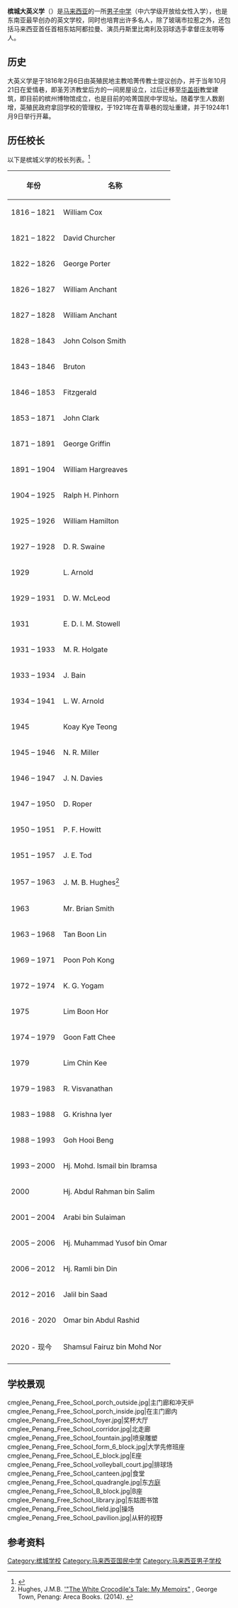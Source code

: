 {{Infobox school
 | name                    = 槟城大英义学
 | native_name             = Penang Free School
 | logo                    = 
 | image                   = cmglee Penang Free School main gate.jpg
 | caption                 = 大英义学的大门
 | motto                   = {{lang-la|Fortis Atque Fidelis}}
 | motto_translation       = {{lang-en|Strong and Faithful}}
 | streetaddress           = 青草巷
 | city                    = [[乔治市|乔治市]]
 | state                   = {{flag|Penang}}
 | postcode                = 11600
 | country                 = {{flag|Malaysia}}
 | coordinates             = {{coord|5.4028|100.3051|region:MY-07|display=inline,title}}
 | type                    = 男子中學（中六為男女同校）<br />卓越學校（Cluster School）
 | religion                = [[基督教|基督教]]
 | denomination            = [[英格兰教会|英格兰教会]]
 | established             = {{Start date and age|df=yes|1816|10|21|mf=n}}<ref>{{Cite journal|title=School History|url=http://www.pfs.edu.my/admin%20pdf%202011/school%20history.pdf|journal=Penang Free School|access-date=2021-04-07|archive-date=2018-01-27|archive-url=https://web.archive.org/web/20180127134205/http://www.pfs.edu.my/admin%20pdf%202011/school%20history.pdf|dead-url=no}}</ref>
 | founder                 = Rev. Robert Sparke Hutchings<ref name=History>{{Cite journal|title=School History|url=http://www.pfs.edu.my/admin%20pdf%202011/school%20history.pdf|journal=Penang Free School}}</ref>
 | session                 = 早班
 | principal               = Shamsul Fairuz bin Mohd Nor
 | grades                  = <div>
* Form 1
* Form 2
* Form 3
* Form 4
* Form 5
* Form 6
</div>
 | colours                 = {{color box|white}} [[白色|白色]]<br />{{color box|azure}} [[天蓝色|天蓝色]]
 | website                 = {{URL|http://www.pfs.edu.my/}}
 | logo_size               = 
 | students                = 2,000
}}

'''槟城大英义学'''（{{lang-en|Penang Free School}}）是[[马来西亚|马来西亚]]的一所[[男子|男子]][[中学|中学]]（中六学级开放给女性入学），也是东南亚最早创办的英文学校，同时也培育出许多名人，除了玻璃市拉惹之外，还包括马来西亚首任首相东姑阿都拉曼、演员丹斯里比南利及羽球选手拿督庄友明等人。

==历史==
大英义学是于1816年2月6日由英殖民地主教哈菁传教士提议创办，并于当年10月21日在爱情巷，即圣芳济教堂后方的一间房屋设立，过后迁移至[[华盖街|华盖街]]教堂建筑，即目前的槟州博物馆成立，也是目前的哈菁国民中学现址。随着学生人数剧增，英殖民政府拿回学校的管理权，于1921年在青草巷的现址重建，并于1924年1月9日举行开幕。{{wide image|cmglee_Penang_Free_School_panorama.jpg|800px|槟城大英义学在日落时分的全景}}

==历任校长==
以下是槟城义学的校长列表。<ref>{{Cite web|url=http://pfshistoricalsociety.weebly.com/history-of-pfs.html|title=History of PFS|website=Historical Society Penang Free School|access-date=2017-05-03|archive-date=2018-03-04|archive-url=https://web.archive.org/web/20180304084251/http://pfshistoricalsociety.weebly.com/history-of-pfs.html|dead-url=no}}</ref>

{| class="wikitable sortable"
|-
! 年份 !! 名称 
|-

| 1816 – 1821
| William Cox
|-
| 1821 – 1822
| David Churcher
|-
| 1822 – 1826
| George Porter
|-
| 1826 – 1827 
| William Anchant
|-
| 1827 – 1828 
| William Anchant
|-
| 1828 – 1843 
| John Colson Smith
|-
| 1843 – 1846 
| Bruton
|-
| 1846 – 1853 
| Fitzgerald
|-
| 1853 – 1871 
| John Clark
|-
| 1871 – 1891 
| George Griffin
|-
| 1891 – 1904 
| William Hargreaves
|-
| 1904 – 1925 
| Ralph H. Pinhorn
|-
| 1925 – 1926 
| William Hamilton
|-
| 1927 – 1928 
| D. R. Swaine
|-
| 1929 
| L. Arnold 
|-
| 1929 – 1931 
| D. W. McLeod
|-
| 1931
| E. D. l. M. Stowell
|-
| 1931 – 1933 
| M. R. Holgate
|- 
| 1933 – 1934 
| J. Bain
|-
| 1934 – 1941 
| L. W. Arnold
|-
| 1945
| Koay Kye Teong 
|-
| 1945 – 1946 
| N. R. Miller 
|-
| 1946 – 1947 
| J. N. Davies 
|-
| 1947 – 1950 
| D. Roper
|-
| 1950 – 1951 
| P. F. Howitt
|-
| 1951 – 1957 
| J. E. Tod
|-
| 1957 – 1963 
| J. M. B. Hughes<ref>Hughes, J.M.B. [http://arecabooks.com/product/white-crocodiles-tale-memoirs/ '"The White Crocodile's Tale: My Memoirs"] {{Wayback|url=http://arecabooks.com/product/white-crocodiles-tale-memoirs/ |date=20150704214229 }}, George Town, Penang: Areca Books. (2014). {{ISBN|9789675719127}}</ref>
|-
| 1963 
| Mr. Brian Smith
|-
| 1963 – 1968 
| Tan Boon Lin
|-
| 1969 – 1971 
| Poon Poh Kong
|-
| 1972 – 1974 
| K. G. Yogam
|-
| 1975 
| Lim Boon Hor 
|-
| 1974 – 1979 
| Goon Fatt Chee
|-
| 1979 
| Lim Chin Kee 
|-
| 1979 – 1983 
| R. Visvanathan
|-
| 1983 – 1988 
| G. Krishna Iyer
|- 
| 1988 – 1993 
| Goh Hooi Beng
|-
| 1993 – 2000 
| Hj. Mohd. Ismail bin Ibramsa
|-
| 2000 
| Hj. Abdul Rahman bin Salim
|- 
| 2001 – 2004 
| Arabi bin Sulaiman
|-
| 2005 – 2006 
| Hj. Muhammad Yusof bin Omar
|-
| 2006 – 2012 
| Hj. Ramli bin Din
|-
| 2012 – 2016 
| Jalil bin Saad
|-
| 2016 - 2020
| Omar bin Abdul Rashid
|-
| 2020 - 现今
| Shamsul Fairuz bin Mohd Nor
|-
|}

==学校景观==
<gallery widths="150" heights="100">
cmglee_Penang_Free_School_porch_outside.jpg|主门廊和冲天炉
cmglee_Penang_Free_School_porch_inside.jpg|在主门廊内
cmglee_Penang_Free_School_foyer.jpg|奖杯大厅
cmglee_Penang_Free_School_corridor.jpg|北走廊 
cmglee_Penang_Free_School_fountain.jpg|喷泉雕塑
cmglee_Penang_Free_School_form_6_block.jpg|大学先修班座
cmglee_Penang_Free_School_E_block.jpg|E座 
cmglee_Penang_Free_School_volleyball_court.jpg|排球场
cmglee_Penang_Free_School_canteen.jpg|食堂
cmglee_Penang_Free_School_quadrangle.jpg|东[[方庭|方庭]]
cmglee_Penang_Free_School_B_block.jpg|B座
cmglee_Penang_Free_School_library.jpg|东姑图书馆
cmglee_Penang_Free_School_field.jpg|操场
cmglee_Penang_Free_School_pavilion.jpg|从轩的视野
</gallery>

== 参考资料 ==
{{Portal|马来西亚}}
<references/>
[[Category:槟城学校|Category:槟城学校]]
[[Category:马来西亚国民中学|Category:马来西亚国民中学]]
[[Category:马来西亚男子学校|Category:马来西亚男子学校]]